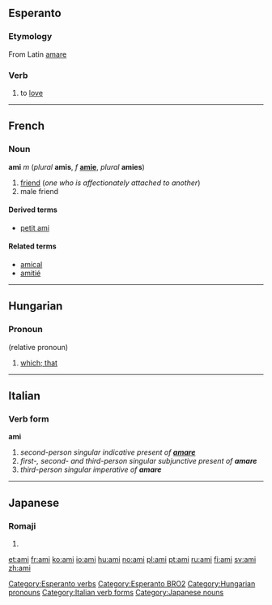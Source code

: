 ==Esperanto==
===Etymology===
From Latin [[amare]]

===Verb===
{{eo-verb|am}}

#to [[love]]

[[Category:Esperanto verbs]]
[[Category:Esperanto BRO2]]
----

==French==
===Noun===
'''ami''' ''m'' (''plural'' '''amis''', ''f'' '''[[amie]]''', ''plural'' '''amies''')

#[[friend]] (''one who is affectionately attached to another'')
#male friend

====Derived terms====
*[[petit ami]]

====Related terms====
*[[amical]]
*[[amitié]]

----

==Hungarian==

=== Pronoun ===

(relative pronoun)

#[[which; that]]

[[Category:Hungarian pronouns]]

----

==Italian==
===Verb form===
'''ami'''

#''second-person singular indicative present of '''[[amare]]'''''
#''first-, second- and third-person singular subjunctive present of '''amare'''''
#''third-person singular imperative of '''amare'''''
[[Category:Italian verb forms]]

----
==Japanese==
===Romaji===
{{romaji|あみ}}
# {{japdef|網|[[net]], gin trap}}
[[Category:Japanese nouns]]
[[et:ami]]
[[fr:ami]]
[[ko:ami]]
[[io:ami]]
[[hu:ami]]
[[no:ami]]
[[pl:ami]]
[[pt:ami]]
[[ru:ami]]
[[fi:ami]]
[[sv:ami]]
[[zh:ami]]